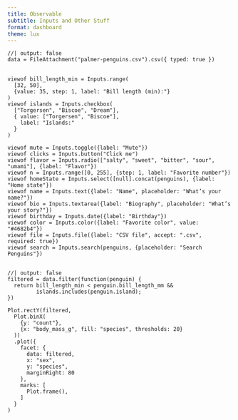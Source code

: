 ```yaml
---
title: Observable
subtitle: Inputs and Other Stuff
format: dashboard
theme: lux
---
```



```ojs
//| output: false
data = FileAttachment("palmer-penguins.csv").csv({ typed: true })
```

## {.sidebar}

```ojs
viewof bill_length_min = Inputs.range(
  [32, 50], 
  {value: 35, step: 1, label: "Bill length (min):"}
)
viewof islands = Inputs.checkbox(
  ["Torgersen", "Biscoe", "Dream"], 
  { value: ["Torgersen", "Biscoe"], 
    label: "Islands:"
  }
)

viewof mute = Inputs.toggle({label: "Mute"})
viewof clicks = Inputs.button("Click me")
viewof flavor = Inputs.radio(["salty", "sweet", "bitter", "sour", "umami"], {label: "Flavor"})
viewof n = Inputs.range([0, 255], {step: 1, label: "Favorite number"})
viewof homeState = Inputs.select([null].concat(penguins), {label: "Home state"})
viewof name = Inputs.text({label: "Name", placeholder: "What’s your name?"})
viewof bio = Inputs.textarea({label: "Biography", placeholder: "What’s your story?"})
viewof birthday = Inputs.date({label: "Birthday"})
viewof color = Inputs.color({label: "Favorite color", value: "#4682b4"})
viewof file = Inputs.file({label: "CSV file", accept: ".csv", required: true})
viewof search = Inputs.search(penguins, {placeholder: "Search Penguins"})

```

##


```ojs
//| output: false
filtered = data.filter(function(penguin) {
  return bill_length_min < penguin.bill_length_mm &&
         islands.includes(penguin.island);
})
```


```ojs
Plot.rectY(filtered, 
  Plot.binX(
    {y: "count"}, 
    {x: "body_mass_g", fill: "species", thresholds: 20}
  ))
  .plot({
    facet: {
      data: filtered,
      x: "sex",
      y: "species",
      marginRight: 80
    },
    marks: [
      Plot.frame(),
    ]
  }
)
```
